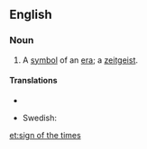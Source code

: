 ==English==

===Noun===
{{en-noun|sg=[[sign]] of the [[times]]|signs of the times}}

# {{idiomatic}} A [[symbol]] of an [[era]]; a [[zeitgeist]].

====Translations====
{{trans-top|symbol of an era}}
* {{trreq|Finnish}}
{{trans-mid}}
* Swedish: {{t|sv|tidstecken|n}}
{{trans-bottom}}

[[et:sign of the times]]